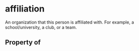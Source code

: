 # affiliation

An organization that this person is affiliated with. For example, a school/university, a club, or a team.

## Property of



